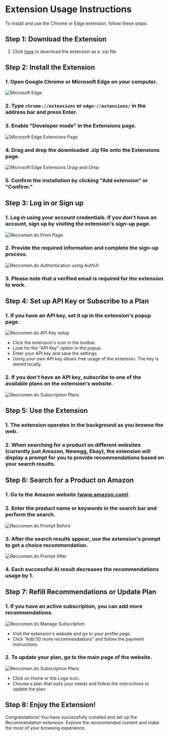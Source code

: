 # Extension Usage Instructions

To install and use the Chrome or Edge extension, follow these steps:

## Step 1: Download the Extension

1. Click [here](/download/chrome-1.1.0.zip) to download the extension as a .zip file.

## Step 2: Install the Extension

### 1. Open Google Chrome or Microsoft Edge on your computer.

![Microsoft Edge](/installation/2-1.png "Microsoft Edge")

### 2. Type `chrome://extensions` or `edge://extensions/` in the address bar and press Enter.

### 3. Enable "Developer mode" in the Extensions page.

![Microsoft Edge Extensions Page](/installation/2-2.png "Microsoft Edge Extensions Page")

### 4. Drag and drop the downloaded .zip file onto the Extensions page.

![Microsoft Edge Extensions Drag-and-Drop](/installation/2-3.png "Microsoft Edge Extensions Drag-and-Drop")

### 5. Confirm the installation by clicking "Add extension" or "Confirm."

## Step 3: Log in or Sign up

### 1. Log in using your account credentials. If you don't have an account, sign up by visiting the extension's sign-up page.

![Reccomen.do Front Page](/installation/3-1.png "Reccomen.do Front Page")

### 2. Provide the required information and complete the sign-up process.

![Reccomen.do Authentication using AuthUI](/installation/3-2.png "Reccomen.do Authentication using AuthUI")

### 3. Please note that a verified email is required for the extension to work.

## Step 4: Set up API Key or Subscribe to a Plan

### 1. If you have an API key, set it up in the extension's popup page.

![Reccomen.do API Key setup](/installation/4-1.png "Reccomen.do API Key setup")

- Click the extension's icon in the toolbar.
- Look for the "API Key" option in the popup.
- Enter your API key and save the settings.
- Using your own API key allows free usage of the extension. The key is stored locally.

### 2. If you don't have an API key, subscribe to one of the available plans on the extension's website.

![Reccomen.do Subscription Plans](/installation/4-2.png "Reccomen.do Subscription Plans")

## Step 5: Use the Extension

### 1. The extension operates in the background as you browse the web.

### 2. When searching for a product on different websites (currently just Amazon, Newegg, Ebay), the extension will display a prompt for you to provide recommendations based on your search results.

## Step 6: Search for a Product on Amazon

### 1. Go to the Amazon website (www.amazon.com).

### 2. Enter the product name or keywords in the search bar and perform the search.

![Reccomen.do Prompt Before](/installation/6-1.png "Reccomen.do Prompt Before")

### 3. After the search results appear, use the extension's prompt to get a choice recommendation.

![Reccomen.do Prompt After](/installation/6-2.png "Reccomen.do Prompt After")

### 4. Each successful AI result decreases the recommendations usage by 1.

## Step 7: Refill Recommendations or Update Plan

### 1. If you have an active subscription, you can add more recommendations.

![Reccomen.do Manage Subscription](/installation/7-1.png "Reccomen.do Manage Subscription")

- Visit the extension's website and go to your profile page.
- Click "Add 50 more recommendations" and follow the payment instructions.

### 2. To update your plan, go to the main page of the website.

![Reccomen.do Subscription Plans](/installation/4-2.png "Reccomen.do Subscription Plans")

- Click on Home or the Logo icon.
- Choose a plan that suits your needs and follow the instructions to update the plan.

## Step 8: Enjoy the Extension!

Congratulations! You have successfully installed and set up the Recommendation extension. Explore the recommended content and make the most of your browsing experience.
